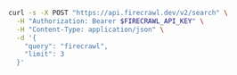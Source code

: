 ```bash
curl -s -X POST "https://api.firecrawl.dev/v2/search" \
  -H "Authorization: Bearer $FIRECRAWL_API_KEY" \
  -H "Content-Type: application/json" \
  -d '{
    "query": "firecrawl",
    "limit": 3
  }'
```
